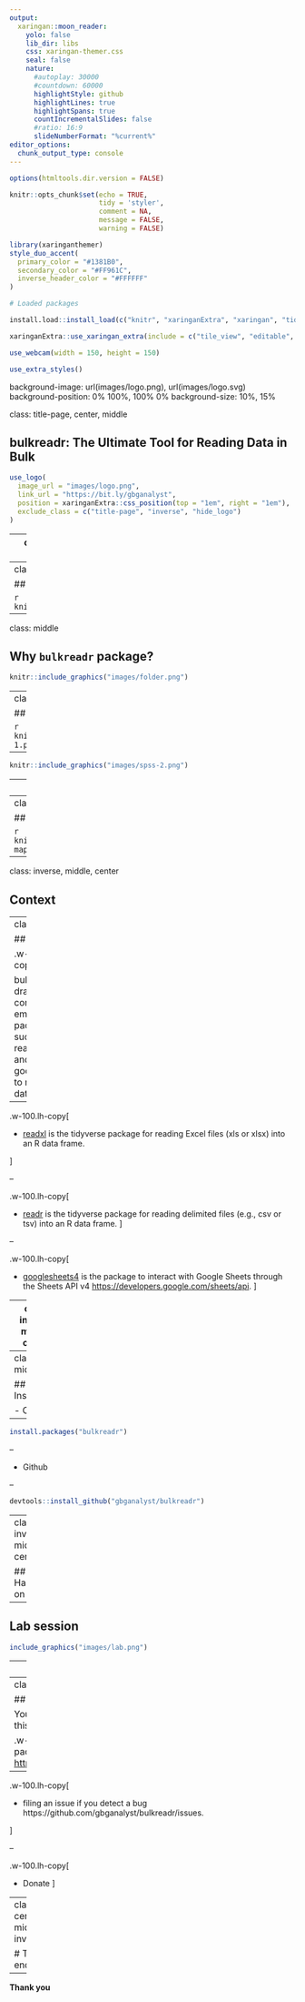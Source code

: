 ```yaml
---
output:
  xaringan::moon_reader:
    yolo: false
    lib_dir: libs
    css: xaringan-themer.css
    seal: false
    nature:
      #autoplay: 30000
      #countdown: 60000
      highlightStyle: github
      highlightLines: true
      highlightSpans: true
      countIncrementalSlides: false
      #ratio: 16:9
      slideNumberFormat: "%current%"
editor_options: 
  chunk_output_type: console
---
```


```r
options(htmltools.dir.version = FALSE)

knitr::opts_chunk$set(echo = TRUE, 
                      tidy = 'styler', 
                      comment = NA,
                      message = FALSE,
                      warning = FALSE)
```


```r
library(xaringanthemer)
style_duo_accent(
  primary_color = "#1381B0",
  secondary_color = "#FF961C",
  inverse_header_color = "#FFFFFF"
)

# Loaded packages

install.load::install_load(c("knitr", "xaringanExtra", "xaringan", "tidyverse", "kableExtra", "countdown", "janitor", "bulkreadr", "forstringr"))

xaringanExtra::use_xaringan_extra(include = c("tile_view", "editable", "share_again", "broadcast", "animate_css", "panelset", "tachyons", "fit_screen", "clipboard", "search", "scribble", "freezeframe"))

use_webcam(width = 150, height = 150)

use_extra_styles()

```

background-image: url(images/logo.png), url(images/logo.svg)
background-position: 0% 100%, 100% 0%
background-size: 10%, 15%

class: title-page, center, middle

## bulkreadr: The Ultimate Tool for Reading Data in Bulk

```r
use_logo(
  image_url = "images/logo.png",
  link_url = "https://bit.ly/gbganalyst",
  position = xaringanExtra::css_position(top = "1em", right = "1em"),
  exclude_class = c("title-page", "inverse", "hide_logo")
)
```


---
class: about-me-slide, inverse, middle, center

## About Me

<img style="border-radius: 80%;" src="images/passport_new.jpg" width="180px"/>

### Ezekiel Adebayo Ogundepo

#### Fellow

.fade[Global Partnership for Sustainable Data]


[`r icons::fontawesome("link")` https://bit.ly/gbganalyst](https://bit.ly/gbganalyst)
[`r icons::fontawesome("twitter")` @gbganalyst](https://twitter.com/gbganalyst)
[`r icons::icon_style(icons::fontawesome("github"), scale = 1)` @gbganalyst](https://github.com/gbganalyst)

---
class: inverse, middle, center

## Why `bulkreadr` package?

```r
knitr::include_graphics("images/logo.png")
```

---
class: middle

## Why `bulkreadr` package?

```r
knitr::include_graphics("images/folder.png")
```

---
class: middle, hide_logo

## Labelled data

```r
knitr::include_graphics("images/spss-1.png")
```
--

```r
knitr::include_graphics("images/spss-2.png")
```


---
class: inverse, middle, center


## Concept map

---
class: middle, hide_logo

## Concept map

```r
knitr::include_graphics("images/concept-map.png")
```



---
class: inverse, middle, center


## Context

---
class: middle

## Context

.w-100.lh-copy[

bulkreadr draws on and complements / emulates other packages such as readxl, readr, and googlesheets4 to read bulk data in R.
]

--

.w-100.lh-copy[

  * [readxl](https://readxl.tidyverse.org) is the tidyverse package for reading Excel files (xls or xlsx) into an R data frame. 

]

--

.w-100.lh-copy[

  * [readr](https://readr.tidyverse.org) is the tidyverse package for reading delimited files (e.g., csv or tsv) into an R data frame. ]
  
--

.w-100.lh-copy[

  * [googlesheets4](https://cran.r-project.org/package=googlesheets) is the package to interact with Google Sheets through the Sheets API v4  <https://developers.google.com/sheets/api>.
]


---
class: inverse, middle, center


## Installation

---
class: middle

## Installation

- CRAN

--

```r

install.packages("bulkreadr")

```

--

- Github

--

```r

devtools::install_github("gbganalyst/bulkreadr")

```


---
class: inverse, middle, center


## Hands-on


---

## Lab session

```r
include_graphics("images/lab.png")
```


---
class: inverse, middle, center


## How to contribute 

```r
knitr::include_graphics("images/logo.png")
```

---
class: middle

## How to contribute?

You can contribute to the development of this package by:

.w-100.lh-copy[
- `star`/`clone` the package repository via <https://github.com/gbganalyst/bulkreadr>
]

--

.w-100.lh-copy[

- filing an issue if you detect a bug  https://github.com/gbganalyst/bulkreadr/issues.

]

--

.w-100.lh-copy[

- Donate
]


---
class: center, middle, inverse

# The end

--

**Thank you**
